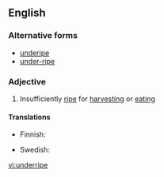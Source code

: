 ==English==

===Alternative forms===
*[[underipe]]
*[[under-ripe]]

===Adjective===
{{en-adj}}

# Insufficiently [[ripe]] for [[harvest]]ing or [[eat]]ing

====Translations====
{{trans-top|not yet ripe}}
* Finnish: {{t+|fi|raaka}}
{{trans-mid}}
* Swedish: {{t+|sv|omogen}}
{{trans-bottom}}

[[vi:underripe]]
